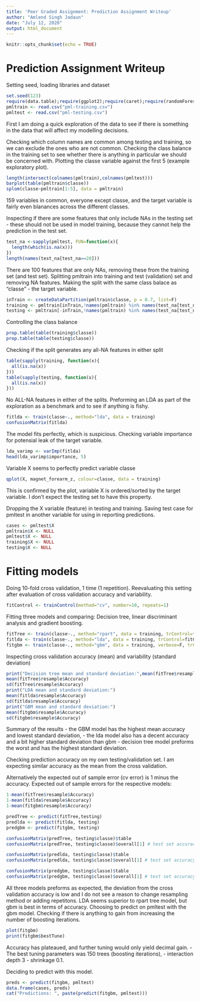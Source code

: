 ---
title: 'Peer Graded Assignment: Prediction Assignment Writeup'
author: "Amlend Singh Jadaun"
date: "July 12, 2020"
output: html_document
---

```{r setup, include=TRUE}
knitr::opts_chunk$set(echo = TRUE)
```
# Prediction Assignment Writeup

Setting seed, loading libraries and dataset
```{r, include=T, echo=T,results=F, message=F}
set.seed(123)
require(data.table);require(ggplot2);require(caret);require(randomForest)
pmltrain <- read.csv("pml-training.csv")
pmltest <- read.csv("pml-testing.csv")
```

First I am doing a quick exploration of the data to see if there is something in the data that will affect my modelling decisions.

Checking which column names are common among testing and training, so we can exclude the ones who are not common. Checking the class balance in the training set to see whether there is anything in particular we should be concerned with. Plotting the classe variable against the first 5 (example exploratory plot).

```{r }
length(intersect(colnames(pmltrain),colnames(pmltest)))
barplot(table(pmltrain$classe))
splom(classe~pmltrain[1:5], data = pmltrain)
```

159 variables in common, everyone except classe, and the target variable is fairly even blanances across the different classes.

Inspecting if there are some features that only include NAs in the testing set - these should not be used in model training, because they cannot help the prediction in the test set. 

```{r}
test_na <-sapply(pmltest, FUN=function(x){
  length(which(is.na(x)))
})
length(names(test_na[test_na==20]))
```
There are 100 features that are only NAs, removing these from the training set (and test set).
Splitting pmltrain into training and test (validation) set and removing NA features. Making the split with the same class balace as "classe" - the target variable.

```{r}
inTrain <- createDataPartition(pmltrain$classe, p = 0.7, list=F)
training <- pmltrain[inTrain,!names(pmltrain) %in% names(test_na[test_na>0])]
testing <- pmltrain[-inTrain,!names(pmltrain) %in% names(test_na[test_na>0])]
```
Controlling the class balance
```{r}
prop.table(table(training$classe))
prop.table(table(testing$classe))
```
Checking if the split generates any all-NA features in either split
```{r}
table(sapply(training, function(x){
  all(is.na(x))
}))
table(sapply(testing, function(x){
  all(is.na(x))
}))
```

No ALL-NA features in either of the splits.
Preforming an LDA as part of the exploration as a benchmark and to see if anything is fishy.
```{r, warning=F}
fitlda <- train(classe~., method="lda", data = training)
confusionMatrix(fitlda)
```
The model fits perfectly, which is suspicious. Checking variable importance for potensial leak of the target variable.
```{r, warning=F}
lda_varimp <- varImp(fitlda)
head(lda_varimp$importance, 5)
```
Variable X seems to perfectly predict variable classe
```{r}
qplot(X, magnet_forearm_z, colour=classe, data = training)
```

This is confirmed by the plot, variable X is ordered/sorted by the target variable. I don't expect the testing set to have this property.

Dropping the X variable (feature) in testing and training. Saving test case for pmltest in another variable for using in reporting predictions.

```{r}
cases <- pmltest$X
pmltrain$X <- NULL
pmltest$X <- NULL
training$X <- NULL
testing$X <- NULL
```
# Fitting models
Doing 10-fold cross validation, 1 time (1 repetition). Reevaluating this setting after evaluation of cross validation accuracy and variability.

```{r}
fitControl <- trainControl(method="cv", number=10, repeats=1)
```
Fitting three models and comparing: Decision tree, linear discriminant analysis and gradient boosting. 
```{r, warning=F, message=F}
fitTree <- train(classe~., method="rpart", data = training, trControl=fitControl)
fitlda <- train(classe~., method="lda", data = training, trControl=fitControl)
fitgbm <- train(classe~., method="gbm", data = training, verbose=F, trControl=fitControl)
```

Inspecting cross validation accuracy (mean) and variability (standard deviation)
```{r}
print("Decision tree mean and standard deviation:",mean(fitTree$resample$Accuracy))
mean(fitTree$resample$Accuracy)
sd(fitTree$resample$Accuracy)
print("LDA mean and standard deviation:")
mean(fitlda$resample$Accuracy)
sd(fitlda$resample$Accuracy)
print("GBM mean and standard deviation:")
mean(fitgbm$resample$Accuracy)
sd(fitgbm$resample$Accuracy)
```
Summary of the results
- the GBM model has the highest mean accuracy and lowest standard deviation,
- the lda model also has a decent accuracy and a bit higher standard deviation than gbm
- decision tree model preforms the worst and has the highest standard deviation.

Checking prediction accuracy on my own testing/validation set. I am expecting similar accuracy as the mean from the cross validation.

Alternatively the expected out of sample error (cv error) is 1 minus the accuracy. 
Expected out of sample errors for the respective models:
```{r}
1-mean(fitTree$resample$Accuracy)
1-mean(fitlda$resample$Accuracy)
1-mean(fitgbm$resample$Accuracy)
```


```{r, warning=F, message=F}
predTree <- predict(fitTree,testing)
predlda <- predict(fitlda, testing)
predgbm <- predict(fitgbm, testing)

confusionMatrix(predTree, testing$classe)$table
confusionMatrix(predTree, testing$classe)$overall[1] # test set accuracy

confusionMatrix(predlda, testing$classe)$table
confusionMatrix(predlda, testing$classe)$overall[1] # test set accuracy

confusionMatrix(predgbm, testing$classe)$table
confusionMatrix(predgbm, testing$classe)$overall[1] # test set accuracy
```

All three models preforms as expected, the deviation from the cross validation accuracy is low and I do not see a reason to change resampling method or adding repetitons.
LDA seems superior to rpart tree model, but gbm is best in terms of accuracy. Choosing to predict on pmltest with the gbm model.
Checking if there is anything to gain from increasing the number of boosting iterations.

```{r}
plot(fitgbm)
print(fitgbm$bestTune)
```

Accuracy has plateaued, and further tuning would only yield decimal gain. 
- The best tuning parameters was 150 trees (boosting iterations), 
- interaction depth 3
- shrinkage 0.1. 

Deciding to predict with this model.

```{r}
preds <- predict(fitgbm, pmltest)
data.frame(cases, preds)
cat("Predictions: ", paste(predict(fitgbm, pmltest)))
```

